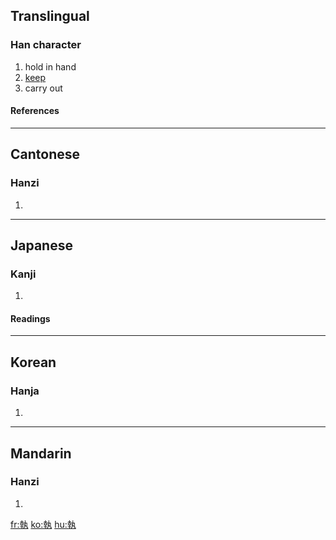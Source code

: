 {{see|执}}

==Translingual==
===Han character===
{{Han char|rn=32|rad=土|as=08|sn=11|four=4541<sub>7</sub>|canj=土十大弓戈 (GJKNI)}}
# hold in hand
# [[keep]]
# carry out
====References====
{{Han ref|kx=0231.090|dkj=05193|dj=0467.150|hdz=10457.050|uh=57F7|ud=22519|bh=B0F5|bd=45301}}
----
==Cantonese==
===Hanzi===
{{yue-hanzi|jyut=|y=jap1}}
# {{defn|Cantonese}}
----
==Japanese==
===Kanji===
{{ja-kanji|grade=c|rs=土08}}
# {{defn|Japanese}} 
====Readings====
{{ja-readings|on=[[しつ]] (shitsu), [[しゅう]] (shū)|kun=[[とる]] (toru), [[とらえる]] (toraeru)}}
----
==Korean==
===Hanja===
{{ko-hanja|hangeul=집|rv=jip|mr=chip}}
# {{defn|Korean}}
----
==Mandarin==
===Hanzi===
{{cmn-hanzi|sim=执|pin=[[pǒu]] (pou3), [[zhí]] (zhi2)|wg=p'ou<sup>3</sup>, chih<sup>2</sup>}}
# {{defn|Mandarin}}

[[fr:執]]
[[ko:執]]
[[hu:執]]